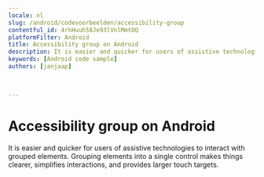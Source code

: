 ```yaml
---
locale: nl
slug: /android/codevoorbeelden/accessibility-group
contentful_id: 4rhHuuh58Je93lVnlMmtOQ
platformFilter: Android
title: Accessibility group on Android
description: It is easier and quicker for users of assistive technologies to interact with grouped elements.
keywords: [Android code sample]
authors: [janjaap]


	
---
```


# Accessibility group on Android

It is easier and quicker for users of assistive technologies to interact with grouped elements. Grouping elements into a single control makes things clearer, simplifies interactions, and provides larger touch targets.

<CodeSample id="accessibility-group" locale="nl" platform="android"/>